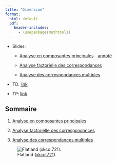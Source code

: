 ```yaml
---
title: "Dimension"
format:
  html: default
  pdf: 
    header-includes: 
      - \usepackage{mathtools}
--- 
```


* Slides: 

  - [Analyse en composantes principales](../slides/04-dimension-pca-slides.qmd) - [annoté](../slides/04-dimension-pca-slides-annotated.qmd)

  - [Analyse factorielle des correspondances](../slides/04-dimension-ca-slides.qmd)

  - [Analyse des correspondances multiples](../slides/04-dimension-mca-slides.qmd)

* TD: [link](../td/04-dimension-td.qmd)

* TP: [link](../tp/04-dimension-tp.qmd)

## Sommaire

1. [Analyse en composantes principales](./dimension/01-pca.qmd)

2. [Analyse factorielle des correspondances](./dimension/02-ca.qmd)

3. [Analyse des correspondances multiples](./dimension/03-mca.qmd)


![Flatland ([xkcd:721](https://xkcd.com/721/)).](../include/flatland.png)

